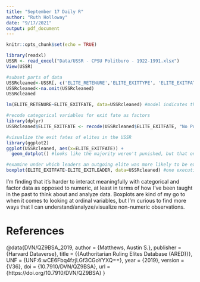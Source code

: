 ```yaml
---
title: "September 17 Daily R"
author: "Ruth Holloway"
date: "9/17/2021"
output: pdf_document
---
```


```r
knitr::opts_chunk$set(echo = TRUE)
```

```r
library(readxl)
USSR <- read_excel("Data/USSR - CPSU Politburo - 1922-1991.xlsx")
View(USSR)

#subset parts of data
USSRcleaned<-USSR[, c('ELITE_RETENURE','ELITE_EXITTYPE', 'ELITE_EXITFATE', 'ELITE_EXITLEADER', 'ELITE_OCCUPATION', 'ELITE_ETHNICITY')]
USSRcleaned<-na.omit(USSRcleaned)
USSRcleaned

lm(ELITE_RETENURE~ELITE_EXITFATE, data=USSRcleaned) #model indicates that exiled elites typically served less time than those who were executed, and that those who were not punished served the longest in office

#recode categorical variables for exit fate as factors
library(dplyr)
USSRcleaned$ELITE_EXITFATE <- recode(USSRcleaned$ELITE_EXITFATE, "No Punishment" = 0, "Exile" = 1, "Execution" = 2)

#visualize the exit fates of elites in the USSR
library(ggplot2)
ggplot(USSRcleaned, aes(x=ELITE_EXITFATE)) +
  geom_dotplot() #looks like the majority weren't punished, but that one was exiled and nine were executed

#examine under which leaders an outgoing elite was more likely to be executed
boxplot(ELITE_EXITFATE~ELITE_EXITLEADER, data=USSRcleaned) #one execution took place under Malenkov, but Stalin executed eight elites and exiled one

```

I'm finding that it's harder to interact meaningfully with categorical and factor 
data as opposed to numeric, at least in terms of how I've been taught in the past 
to think about and analyze data. Boxplots are kind of my go to when it comes to 
looking at ordinal variables, but I'm curious to find more ways that I can 
understand/analyze/visualize non-numeric observations.

# References
@data{DVN/QZ9BSA_2019,
author = {Matthews, Austin S.},
publisher = {Harvard Dataverse},
title = {{Authoritarian Ruling Elites Database (ARED)}},
UNF = {UNF:6:wCE6Fbq4fzjLGf3CGoYYXQ==},
year = {2019},
version = {V36},
doi = {10.7910/DVN/QZ9BSA},
url = {https://doi.org/10.7910/DVN/QZ9BSA}
}